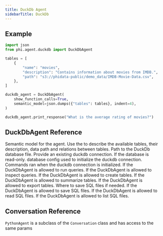 ```yaml
---
title: DuckDb Agent
sidebarTitle: DuckDb
---
```


## Example

```python duckdb_agent.py
import json
from phi.agent.duckdb import DuckDbAgent

tables = [
    {
        "name": "movies",
        "description": "Contains information about movies from IMDB.",
        "path": "s3://phidata-public/demo_data/IMDB-Movie-Data.csv",
    },
]

duckdb_agent = DuckDbAgent(
    show_function_calls=True,
    semantic_model=json.dumps({"tables": tables}, indent=4),
)

duckdb_agent.print_response("What is the average rating of movies?")
```

## DuckDbAgent Reference

<ResponseField name="semantic_model" type="str" default="None">
  Semantic model for the agent. Use the to describe the available tables, their
  description, data path and relations between tables.
</ResponseField>
<ResponseField name="db_path" type="str" default="None">
  Path to the DuckDb database file.
</ResponseField>
<ResponseField name="connection" type="DuckDBPyConnection" default="None">
  Provide an existing duckdb connection.
</ResponseField>
<ResponseField name="read_only" type="bool" default="False">
  If the database is read-only.
</ResponseField>
<ResponseField name="config" type="dict" default="None">
  database config used to initialize the duckdb connection.
</ResponseField>
<ResponseField name="init_commands" type="List[str]" default="None">
  Commands ran when the duckdb connection is initialized.
</ResponseField>
<ResponseField name="run_queries" type="bool" default="True">
  If the DuckDbAgent is allowed to run queries.
</ResponseField>
<ResponseField name="inspect_queries" type="bool" default="True">
  If the DuckDbAgent is allowed to inspect queries.
</ResponseField>
<ResponseField name="create_tables" type="bool" default="True">
  If the DuckDbAgent is allowed to create tables.
</ResponseField>
<ResponseField name="summarize_tables" type="bool" default="True">
  If the DuckDbAgent is allowed to summarize tables.
</ResponseField>
<ResponseField name="export_tables" type="bool" default="True">
  If the DuckDbAgent is allowed to export tables.
</ResponseField>
<ResponseField name="base_dir" type="Path" default=".">
  Where to save SQL files if needed.
</ResponseField>
<ResponseField name="save_files" type="bool" default="True">
  If the DuckDbAgent is allowed to save SQL files.
</ResponseField>
<ResponseField name="read_files" type="bool" default="False">
  If the DuckDbAgent is allowed to read SQL files.
</ResponseField>
<ResponseField name="list_files" type="bool" default="False">
  If the DuckDbAgent is allowed to list SQL files.
</ResponseField>

## Conversation Reference

`PythonAgent` is a subclass of the `Conversation` class and has access to the same params

<Snippet file="conversation-reference.mdx" />